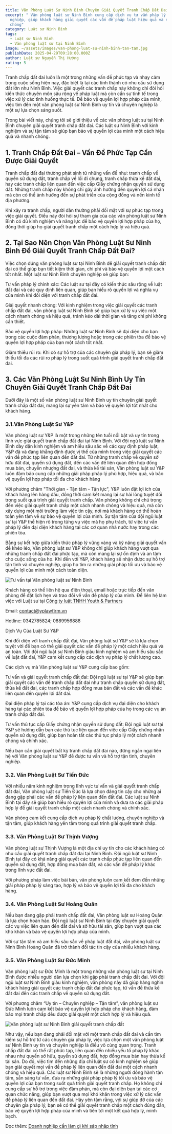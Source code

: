 ```yaml
---
title: Văn Phòng Luật Sư Ninh Bình Chuyên Giải Quyết Tranh Chấp Đất Đai
excerpt: " Văn phòng luật sư Ninh Bình cung cấp dịch vụ tư vấn pháp lý chuyên
  nghiệp, giúp khách hàng giải quyết các vấn đề pháp luật hiệu quả và nhanh
  chóng"
category: Luật sư Ninh Bình
tags:
  - Luật sư Ninh Bình
  - Văn phòng luật sư tại Ninh Bình
image: ~/assets/images/van-phong-luat-su-ninh-binh-tan-tam.jpg
publishDate: 2025-04-29T09:28:00.000Z
author: Luật sư Nguyễn Thị Hướng
rating: 5
---
```

Tranh chấp đất đai luôn là một trong những vấn đề phức tạp và nhạy cảm trong cuộc sống hiện nay, đặc biệt là tại các tỉnh thành có nhu cầu sử dụng đất lớn như Ninh Bình. Việc giải quyết các tranh chấp này không chỉ đòi hỏi kiến thức chuyên môn sâu rộng về pháp luật mà còn cần sự tinh tế trong việc xử lý các tình huống thực tế. Để bảo vệ quyền lợi hợp pháp của mình, việc tìm đến một văn phòng luật sư Ninh Bình uy tín và chuyên nghiệp là một sự lựa chọn sáng suốt.

Trong bài viết này, chúng tôi sẽ giới thiệu về các văn phòng luật sư tại Ninh Bình chuyên giải quyết tranh chấp đất đai. Các luật sư Ninh Bình với kinh nghiệm và sự tận tâm sẽ giúp bạn bảo vệ quyền lợi của mình một cách hiệu quả và nhanh chóng.

## 1. Tranh Chấp Đất Đai – Vấn Đề Phức Tạp Cần Được Giải Quyết

Tranh chấp đất đai thường phát sinh từ những vấn đề như: tranh chấp về quyền sử dụng đất, tranh chấp về lối đi chung, tranh chấp thừa kế đất đai, hay các tranh chấp liên quan đến việc cấp Giấy chứng nhận quyền sử dụng đất. Những tranh chấp này không chỉ gây ảnh hưởng đến quyền lợi cá nhân mà còn có thể ảnh hưởng đến sự phát triển của cộng đồng và nền kinh tế địa phương.

Khi xảy ra tranh chấp, người dân thường phải đối mặt với sự phức tạp trong việc giải quyết. Điều này đòi hỏi sự tham gia của các văn phòng luật sư Ninh Bình có đủ kinh nghiệm và năng lực để bảo vệ quyền lợi hợp pháp của họ, đồng thời giúp họ giải quyết tranh chấp một cách hợp lý và hiệu quả.

## 2. Tại Sao Nên Chọn Văn Phòng Luật Sư Ninh Bình Để Giải Quyết Tranh Chấp Đất Đai?

Việc chọn đúng văn phòng luật sư tại Ninh Bình để giải quyết tranh chấp đất đai có thể giúp bạn tiết kiệm thời gian, chi phí và bảo vệ quyền lợi một cách tốt nhất. Một luật sư Ninh Bình chuyên nghiệp sẽ giúp bạn:

Tư vấn pháp lý chính xác: Các luật sư tại đây có kiến thức sâu rộng về luật đất đai và các quy định liên quan, giúp bạn hiểu rõ quyền lợi và nghĩa vụ của mình khi đối diện với tranh chấp đất đai.

Giải quyết nhanh chóng: Với kinh nghiệm trong việc giải quyết các tranh chấp đất đai, văn phòng luật sư Ninh Bình sẽ giúp bạn xử lý vụ việc một cách nhanh chóng và hiệu quả, tránh kéo dài thời gian và tăng chi phí không cần thiết.

Bảo vệ quyền lợi hợp pháp: Những luật sư Ninh Bình sẽ đại diện cho bạn trong các cuộc đàm phán, thương lượng hoặc trong các phiên tòa để bảo vệ quyền lợi hợp pháp của bạn một cách tốt nhất.

Giảm thiểu rủi ro: Khi có sự hỗ trợ của các chuyên gia pháp lý, bạn sẽ giảm thiểu tối đa các rủi ro pháp lý trong suốt quá trình giải quyết tranh chấp đất đai.

## 3. Các Văn Phòng Luật Sư Ninh Bình Uy Tín Chuyên Giải Quyết Tranh Chấp Đất Đai

Dưới đây là một số văn phòng luật sư Ninh Bình uy tín chuyên giải quyết tranh chấp đất đai, mang lại sự yên tâm và bảo vệ quyền lợi tốt nhất cho khách hàng.

### 3.1.Văn Phòng Luật Sư Y&P

Văn phòng luật sư Y&P là một trong những tên tuổi nổi bật và uy tín trong lĩnh vực giải quyết tranh chấp đất đai tại Ninh Bình. Với đội ngũ luật sư Ninh Bình dày dặn kinh nghiệm và am hiểu sâu sắc về các quy định pháp luật, Y&P đã và đang khẳng định được vị thế của mình trong việc giải quyết các vấn đề phức tạp liên quan đến đất đai. Từ những tranh chấp về quyền sở hữu đất đai, quyền sử dụng đất, đến các vấn đề liên quan đến hợp đồng mua bán, chuyển nhượng đất đai, và thừa kế tài sản, Văn phòng luật sư Y&P luôn đảm bảo cung cấp những giải pháp pháp lý phù hợp, hiệu quả, và bảo vệ quyền lợi hợp pháp tối đa cho khách hàng

Với phương châm "Thời gian - Tận tâm - Tận lực", Y&P luôn đặt lợi ích của khách hàng lên hàng đầu, đồng thời cam kết mang lại sự hài lòng tuyệt đối trong suốt quá trình giải quyết tranh chấp. Văn phòng không chỉ chú trọng đến việc giải quyết tranh chấp một cách nhanh chóng và hiệu quả, mà còn xây dựng một môi trường làm việc tin cậy, nơi mà khách hàng có thể hoàn toàn yên tâm về sự bảo vệ quyền lợi của mình. Sự tận tâm của đội ngũ luật sư tại Y&P thể hiện rõ trong từng vụ việc mà họ phụ trách, từ việc tư vấn pháp lý đến đại diện khách hàng tại các cơ quan nhà nước hay trong các phiên tòa.

Bằng sự kết hợp giữa kiến thức pháp lý vững vàng và kỹ năng giải quyết vấn đề khéo léo, Văn phòng luật sư Y&P không chỉ giúp khách hàng vượt qua những tranh chấp đất đai phức tạp, mà còn mang lại sự ổn định và an tâm cho cuộc sống của họ. Khi đến với Y&P, khách hàng sẽ nhận được sự hỗ trợ tận tình và chuyên nghiệp, giúp họ tìm ra những giải pháp tối ưu và bảo vệ quyền lợi của mình một cách toàn diện.

![Tư vấn tại Văn phòng luật sư Ninh Bình](~/assets/images/tu-van-tai-van-phong-luat-su-ninh-binh.jpg "Tư vấn tại Văn phòng luật sư Ninh Bình")

Khách hàng có thể liên hệ qua điện thoại, email hoặc trực tiếp đến văn phòng để đặt lịch hẹn và trao đổi về vấn đề pháp lý của mình. Để liên hệ làm việc với Luật sư tại [Công ty luật TNHH Youth & Partners ](https://yplawfirm.vn/)

Email: contact@yplawfirm.vn

Hotline: 0342785824; 0889956888

Dịch Vụ Của Luật Sư Y&P

Khi đối diện với tranh chấp đất đai, Văn phòng luật sư Y&P sẽ là lựa chọn tuyệt vời để bạn có thể giải quyết các vấn đề pháp lý một cách hiệu quả và an toàn. Với đội ngũ luật sư Ninh Bình giàu kinh nghiệm và am hiểu sâu sắc về luật đất đai, Y&P cam kết cung cấp các dịch vụ pháp lý chất lượng cao.

Các dịch vụ mà Văn phòng luật sư Y&P cung cấp bao gồm:

Tư vấn và giải quyết tranh chấp đất đai: Đội ngũ luật sư tại Y&P sẽ giúp bạn giải quyết các vấn đề tranh chấp đất đai như tranh chấp quyền sử dụng đất, thừa kế đất đai, các tranh chấp hợp đồng mua bán đất và các vấn đề khác liên quan đến quyền lợi đất đai.

Đại diện pháp lý tại các tòa án: Y&P cung cấp dịch vụ đại diện cho khách hàng tại các phiên tòa để bảo vệ quyền lợi hợp pháp của họ trong các vụ án tranh chấp đất đai.

Tư vấn thủ tục cấp Giấy chứng nhận quyền sử dụng đất: Đội ngũ luật sư tại Y&P sẽ hướng dẫn bạn các thủ tục liên quan đến việc cấp Giấy chứng nhận quyền sử dụng đất, giúp bạn hoàn tất các thủ tục pháp lý một cách nhanh chóng và chính xác.

Nếu bạn cần giải quyết bất kỳ tranh chấp đất đai nào, đừng ngần ngại liên hệ với Văn phòng luật sư Y&P để được tư vấn và hỗ trợ tận tình, chuyên nghiệp.

### 3.2. Văn Phòng Luật Sư Tiến Đức

Với nhiều năm kinh nghiệm trong lĩnh vực tư vấn và giải quyết tranh chấp đất đai, Văn phòng luật sư Tiến Đức là lựa chọn đáng tin cậy cho những ai đang gặp phải các vấn đề pháp lý liên quan đến đất đai. Các luật sư Ninh Bình tại đây sẽ giúp bạn hiểu rõ quyền lợi của mình và đưa ra các giải pháp hợp lý để giải quyết tranh chấp một cách nhanh chóng và chính xác.

Văn phòng cam kết cung cấp dịch vụ pháp lý chất lượng, chuyên nghiệp và tận tâm, giúp khách hàng yên tâm trong quá trình giải quyết tranh chấp.

### 3.3. Văn Phòng Luật Sư Thịnh Vượng

Văn phòng luật sư Thịnh Vượng là một địa chỉ uy tín cho các khách hàng có nhu cầu giải quyết tranh chấp đất đai tại Ninh Bình. Đội ngũ luật sư Ninh Bình tại đây có khả năng giải quyết các tranh chấp phức tạp liên quan đến quyền sử dụng đất, hợp đồng mua bán đất, và các vấn đề pháp lý khác trong lĩnh vực đất đai.

Với phương pháp làm việc bài bản, văn phòng luôn cam kết đem đến những giải pháp pháp lý sáng tạo, hợp lý và bảo vệ quyền lợi tối đa cho khách hàng.

### 3.4. Văn Phòng Luật Sư Hoàng Quân

Nếu bạn đang gặp phải tranh chấp đất đai, Văn phòng luật sư Hoàng Quân là lựa chọn hoàn hảo. Đội ngũ luật sư Ninh Bình tại đây chuyên giải quyết các vụ việc liên quan đến đất đai và sở hữu tài sản, giúp bạn vượt qua các khó khăn và bảo vệ quyền lợi hợp pháp của mình.

Với sự tận tâm và am hiểu sâu sắc về pháp luật đất đai, văn phòng luật sư Ninh Bình Hoàng Quân đã trở thành đối tác tin cậy của nhiều khách hàng.

### 3.5. Văn Phòng Luật Sư Đức Minh

Văn phòng luật sư Đức Minh là một trong những văn phòng luật sư tại Ninh Bình được nhiều người dân lựa chọn khi gặp phải tranh chấp đất đai. Với đội ngũ luật sư Ninh Bình giàu kinh nghiệm, văn phòng này đã giúp hàng nghìn khách hàng giải quyết các tranh chấp đất đai phức tạp, từ vấn đề thừa kế đất đai đến các tranh chấp về quyền sử dụng đất.

Với phương châm “Uy tín – Chuyên nghiệp – Tận tâm”, văn phòng luật sư Đức Minh luôn cam kết bảo vệ quyền lợi hợp pháp cho khách hàng, đảm bảo mọi tranh chấp đều được giải quyết một cách hợp lý và hiệu quả.

![Văn phòng luật sư Ninh Bình giải quyết tranh chấp đất](~/assets/images/van-phong-luat-su-ninh-binh-giai-quyet-tranh-chap-dat.jpg "Văn phòng luật sư Ninh Bình giải quyết tranh chấp đất")

Như vậy, nếu bạn đang phải đối mặt với một tranh chấp đất đai và cần tìm kiếm sự hỗ trợ từ các chuyên gia pháp lý, việc lựa chọn một văn phòng luật sư Ninh Bình uy tín và chuyên nghiệp là điều vô cùng quan trọng. Tranh chấp đất đai có thể rất phức tạp, liên quan đến nhiều yếu tố pháp lý khác nhau như quyền sở hữu, quyền sử dụng đất, hợp đồng mua bán hay thừa kế tài sản. Do đó, việc tìm đến những địa chỉ luật sư có kinh nghiệm sẽ giúp bạn giải quyết mọi vấn đề pháp lý liên quan đến đất đai một cách nhanh chóng và hiệu quả. Các luật sư Ninh Bình sẽ là những người đồng hành tận tâm, sẵn sàng tư vấn, đưa ra những giải pháp pháp lý tối ưu và bảo vệ quyền lợi của bạn trong suốt quá trình giải quyết tranh chấp. Họ không chỉ cung cấp sự hỗ trợ trong việc đàm phán, mà còn đại diện bạn tại các cơ quan chức năng, giúp bạn vượt qua mọi khó khăn trong việc xử lý các vấn đề pháp lý liên quan đến đất đai. Hãy yên tâm rằng, với sự giúp đỡ của các chuyên gia pháp lý, bạn sẽ có thể giải quyết tranh chấp một cách đúng đắn, bảo vệ quyền lợi hợp pháp của mình và tiến tới một kết quả hợp lý, minh bạch.

Đọc thêm: [Doanh nghiệp cần làm gì khi sáp nhập tỉnh](https://yplawfirm.vn/tin-tuc/doanh-nghiep-can-lam-gi-khi-sap-nhap-tinh)
